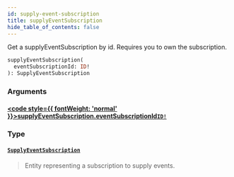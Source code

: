 ```yaml
---
id: supply-event-subscription
title: supplyEventSubscription
hide_table_of_contents: false
---
```








Get a supplyEventSubscription by id. Requires you to own the subscription.

```graphql
supplyEventSubscription(
  eventSubscriptionId: ID!
): SupplyEventSubscription
```


### Arguments

#### [<code style={{ fontWeight: 'normal' }}>supplyEventSubscription.<b>eventSubscriptionId</b></code>](#)<Bullet />[`ID!`](/supply/api/graphql-admin/reference/scalars/id) <Badge class="secondary" text="non-null"/> <Badge class="secondary" text="scalar"/>
> 
> 

### Type

#### [`SupplyEventSubscription`](/supply/api/graphql-admin/reference/objects/supply-event-subscription) <Badge class="secondary" text="object"/>
> Entity representing a subscription to supply events.
> 






